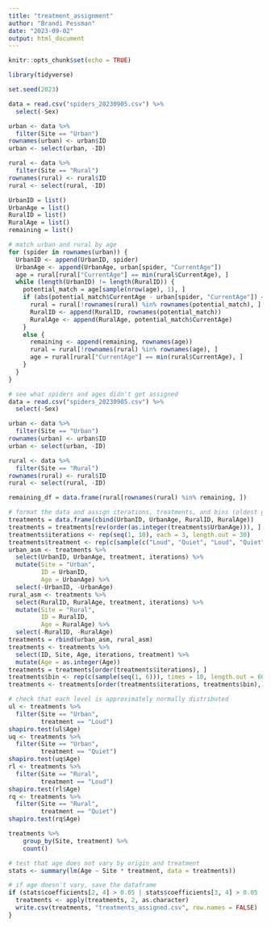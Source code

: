 ```yaml
---
title: "treatment_assignment"
author: "Brandi Pessman"
date: "2023-09-02"
output: html_document
---
```


```r
knitr::opts_chunk$set(echo = TRUE)
```

```r
library(tidyverse)

set.seed(2023)

data = read.csv("spiders_20230905.csv") %>% 
  select(-Sex)

urban <- data %>% 
  filter(Site == "Urban")
rownames(urban) <- urban$ID
urban <- select(urban, -ID)

rural <- data %>% 
  filter(Site == "Rural")
rownames(rural) <- rural$ID
rural <- select(rural, -ID)

UrbanID = list()
UrbanAge = list()
RuralID = list()
RuralAge = list()
remaining = list()

# match urban and rural by age
for (spider in rownames(urban)) {
  UrbanID <- append(UrbanID, spider)
  UrbanAge <- append(UrbanAge, urban[spider, "CurrentAge"])
  age = rural[rural["CurrentAge"] == min(rural$CurrentAge), ]
  while (length(UrbanID) != length(RuralID)) {
    potential_match = age[sample(nrow(age), 1), ]
    if (abs(potential_match$CurrentAge - urban[spider, "CurrentAge"]) <= 6) {
      rural = rural[!rownames(rural) %in% rownames(potential_match), ]
      RuralID <- append(RuralID, rownames(potential_match))
      RuralAge <- append(RuralAge, potential_match$CurrentAge)
    }
    else {
      remaining <- append(remaining, rownames(age))
      rural = rural[!rownames(rural) %in% rownames(age), ]
      age = rural[rural["CurrentAge"] == min(rural$CurrentAge), ]
    }
  }
}

# see what spiders and ages didn't get assigned
data = read.csv("spiders_20230905.csv") %>% 
  select(-Sex)

urban <- data %>% 
  filter(Site == "Urban")
rownames(urban) <- urban$ID
urban <- select(urban, -ID)

rural <- data %>% 
  filter(Site == "Rural")
rownames(rural) <- rural$ID
rural <- select(rural, -ID)

remaining_df = data.frame(rural[rownames(rural) %in% remaining, ])

# format the data and assign iterations, treatments, and bins (oldest go first)
treatments = data.frame(cbind(UrbanID, UrbanAge, RuralID, RuralAge))
treatments = treatments[rev(order(as.integer(treatments$UrbanAge))), ]
treatments$iterations <- rep(seq(1, 10), each = 3, length.out = 30)
treatments$treatment <- rep(c(sample(c("Loud", "Quiet", "Loud", "Quiet", "Loud", "Quiet"))), length.out = 30)
urban_asm <- treatments %>% 
  select(UrbanID, UrbanAge, treatment, iterations) %>% 
  mutate(Site = "Urban",
         ID = UrbanID, 
         Age = UrbanAge) %>% 
  select(-UrbanID, -UrbanAge)
rural_asm <- treatments %>% 
  select(RuralID, RuralAge, treatment, iterations) %>% 
  mutate(Site = "Rural",
         ID = RuralID, 
         Age = RuralAge) %>% 
  select(-RuralID, -RuralAge)
treatments = rbind(urban_asm, rural_asm)
treatments <- treatments %>% 
  select(ID, Site, Age, iterations, treatment) %>% 
  mutate(Age = as.integer(Age))
treatments = treatments[order(treatments$iterations), ]
treatments$bin <- rep(c(sample(seq(1, 6))), times = 10, length.out = 60)
treatments <- treatments[order(treatments$iterations, treatments$bin),]

# check that each level is approximately normally distributed
ul <- treatments %>% 
  filter(Site == "Urban",
         treatment == "Loud")
shapiro.test(ul$Age)
uq <- treatments %>% 
  filter(Site == "Urban",
         treatment == "Quiet")
shapiro.test(uq$Age)
rl <- treatments %>% 
  filter(Site == "Rural",
         treatment == "Loud")
shapiro.test(rl$Age)
rq <- treatments %>% 
  filter(Site == "Rural",
         treatment == "Quiet")
shapiro.test(rq$Age)

treatments %>% 
    group_by(Site, treatment) %>% 
    count()

# test that age does not vary by origin and treatment
stats <- summary(lm(Age ~ Site * treatment, data = treatments))

# if age doesn't vary, save the dataframe
if (stats$coefficients[2, 4] > 0.05 | stats$coefficients[3, 4] > 0.05 | stats$coefficients[4, 4] > 0.05){
  treatments <- apply(treatments, 2, as.character)
  write.csv(treatments, "treatments_assigned.csv", row.names = FALSE)
}
```